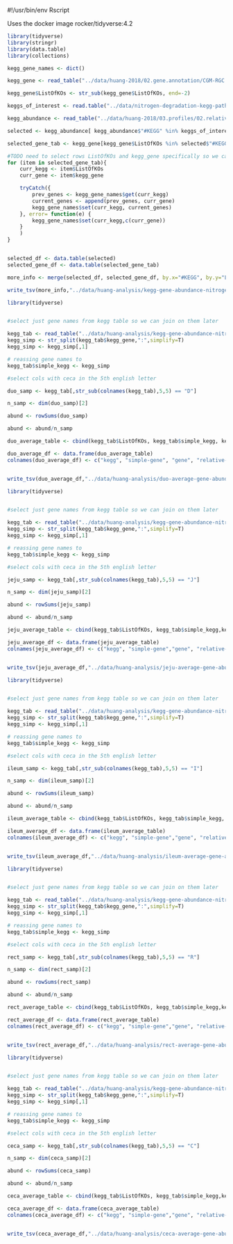 #!/usr/bin/env Rscript

Uses the docker image rocker/tidyverse:4.2

```r
library(tidyverse)
library(stringr)
library(data.table)
library(collections)

kegg_gene_names <- dict()

kegg_gene <- read_table("../data/huang-2018/02.gene.annotation/CGM-RGC.KEGG.gene.stat")

kegg_gene$ListOfKOs <- str_sub(kegg_gene$ListOfKOs, end=-2)

keggs_of_interest <- read.table("../data/nitrogen-degradation-kegg-pathways.csv",sep=',',header = T)

kegg_abundance <- read_table("../data/huang-2018/03.profiles/02.relative.KEGG.abundance/CGM-RGC.gene.abundance.xls.KEGG.KO.ratio")

selected <- kegg_abundance[ kegg_abundance$"#KEGG" %in% keggs_of_interest$orthology,]

selected_gene_tab <- kegg_gene[kegg_gene$ListOfKOs %in% selected$"#KEGG", ]

#TODO need to select rows ListOfKOs and kegg_gene specifically so we can work with it
for (item in selected_gene_tab){
    curr_kegg <- item$ListOfKOs
    curr_gene <- item$kegg_gene

    tryCatch({
        prev_genes <- kegg_gene_names$get(curr_kegg)
        current_genes <- append(prev_genes, curr_gene)
        kegg_gene_names$set(curr_kegg, current_genes)
    }, error= function(e) {
        kegg_gene_names$set(curr_kegg,c(curr_gene))
    }
    )
}


selected_df <- data.table(selected)
selected_gene_df <- data.table(selected_gene_tab)

more_info <- merge(selected_df, selected_gene_df, by.x="#KEGG", by.y="ListOfKOs")

write_tsv(more_info,"../data/huang-analysis/kegg-gene-abundance-nitrogen-abundance.tsv")
```

```r
library(tidyverse)


#select just gene names from kegg table so we can join on them later

kegg_tab <- read_table("../data/huang-analysis/kegg-gene-abundance-nitrogen-abundance.tsv")
kegg_simp <- str_split(kegg_tab$kegg_gene,":",simplify=T)
kegg_simp <- kegg_simp[,1]

# reassing gene names to 
kegg_tab$simple_kegg <- kegg_simp

#select cols with ceca in the 5th english letter

duo_samp <- kegg_tab[,str_sub(colnames(kegg_tab),5,5) == "D"]

n_samp <- dim(duo_samp)[2]

abund <- rowSums(duo_samp)

abund <- abund/n_samp

duo_average_table <- cbind(kegg_tab$ListOfKOs, kegg_tab$simple_kegg, kegg_tab$kegg_gene,abund)

duo_average_df <- data.frame(duo_average_table)
colnames(duo_average_df) <- c("kegg", "simple-gene", "gene", "relative-abundance")


write_tsv(duo_average_df,"../data/huang-analysis/duo-average-gene-abundance.tsv")
```

```r

library(tidyverse)


#select just gene names from kegg table so we can join on them later

kegg_tab <- read_table("../data/huang-analysis/kegg-gene-abundance-nitrogen-abundance.tsv")
kegg_simp <- str_split(kegg_tab$kegg_gene,":",simplify=T)
kegg_simp <- kegg_simp[,1]

# reassing gene names to 
kegg_tab$simple_kegg <- kegg_simp

#select cols with ceca in the 5th english letter

jeju_samp <- kegg_tab[,str_sub(colnames(kegg_tab),5,5) == "J"]

n_samp <- dim(jeju_samp)[2]

abund <- rowSums(jeju_samp)

abund <- abund/n_samp

jeju_average_table <- cbind(kegg_tab$ListOfKOs, kegg_tab$simple_kegg,kegg_tab$kegg_gene,abund)

jeju_average_df <- data.frame(jeju_average_table)
colnames(jeju_average_df) <- c("kegg", "simple-gene","gene", "relative-abundance")


write_tsv(jeju_average_df,"../data/huang-analysis/jeju-average-gene-abundance.tsv")
```

```r
library(tidyverse)


#select just gene names from kegg table so we can join on them later

kegg_tab <- read_table("../data/huang-analysis/kegg-gene-abundance-nitrogen-abundance.tsv")
kegg_simp <- str_split(kegg_tab$kegg_gene,":",simplify=T)
kegg_simp <- kegg_simp[,1]

# reassing gene names to 
kegg_tab$simple_kegg <- kegg_simp

#select cols with ceca in the 5th english letter

ileum_samp <- kegg_tab[,str_sub(colnames(kegg_tab),5,5) == "I"]

n_samp <- dim(ileum_samp)[2]

abund <- rowSums(ileum_samp)

abund <- abund/n_samp

ileum_average_table <- cbind(kegg_tab$ListOfKOs, kegg_tab$simple_kegg, kegg_tab$kegg_gene,abund)

ileum_average_df <- data.frame(ileum_average_table)
colnames(ileum_average_df) <- c("kegg", "simple-gene","gene", "relative-abundance")


write_tsv(ileum_average_df,"../data/huang-analysis/ileum-average-gene-abundance.tsv")
```

```r
library(tidyverse)


#select just gene names from kegg table so we can join on them later

kegg_tab <- read_table("../data/huang-analysis/kegg-gene-abundance-nitrogen-abundance.tsv")
kegg_simp <- str_split(kegg_tab$kegg_gene,":",simplify=T)
kegg_simp <- kegg_simp[,1]

# reassing gene names to 
kegg_tab$simple_kegg <- kegg_simp

#select cols with ceca in the 5th english letter

rect_samp <- kegg_tab[,str_sub(colnames(kegg_tab),5,5) == "R"]

n_samp <- dim(rect_samp)[2]

abund <- rowSums(rect_samp)

abund <- abund/n_samp

rect_average_table <- cbind(kegg_tab$ListOfKOs, kegg_tab$simple_kegg,kegg_tab$kegg_gene,abund)

rect_average_df <- data.frame(rect_average_table)
colnames(rect_average_df) <- c("kegg", "simple-gene","gene", "relative-abundance")


write_tsv(rect_average_df,"../data/huang-analysis/rect-average-gene-abundance.tsv")
```

```r
library(tidyverse)


#select just gene names from kegg table so we can join on them later

kegg_tab <- read_table("../data/huang-analysis/kegg-gene-abundance-nitrogen-abundance.tsv")
kegg_simp <- str_split(kegg_tab$kegg_gene,":",simplify=T)
kegg_simp <- kegg_simp[,1]

# reassing gene names to 
kegg_tab$simple_kegg <- kegg_simp

#select cols with ceca in the 5th english letter

ceca_samp <- kegg_tab[,str_sub(colnames(kegg_tab),5,5) == "C"]

n_samp <- dim(ceca_samp)[2]

abund <- rowSums(ceca_samp)

abund <- abund/n_samp

ceca_average_table <- cbind(kegg_tab$ListOfKOs, kegg_tab$simple_kegg,kegg_tab$kegg_gene,abund)

ceca_average_df <- data.frame(ceca_average_table)
colnames(ceca_average_df) <- c("kegg", "simple-gene","gene", "relative-abundance")


write_tsv(ceca_average_df,"../data/huang-analysis/ceca-average-gene-abundance.tsv")
```